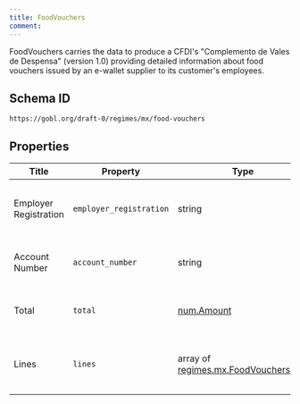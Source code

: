 ```yaml
---
title: FoodVouchers
comment: 
---
```


FoodVouchers carries the data to produce a CFDI's "Complemento de Vales de Despensa" (version 1.0) providing detailed information about food vouchers issued by an e-wallet supplier to its customer's employees.

## Schema ID

`https://gobl.org/draft-0/regimes/mx/food-vouchers`

## Properties

| Title                 | Property                | Type                                                                           | Req. | Description                                                                     |
|-----------------------|-------------------------|--------------------------------------------------------------------------------|------|---------------------------------------------------------------------------------|
| Employer Registration | `employer_registration` | string                                                                         |      | Customer's employer registration number (maps to `registroPatronal`).           |
| Account Number        | `account_number`        | string                                                                         | true | Customer's account number (maps to `numeroDeCuenta`).                           |
| Total                 | `total`                 | [num.Amount](/draft-0/num/amount)                                              |      | Sum of all line amounts (calculated, maps to `total`).                          |
| Lines                 | `lines`                 | array of [regimes.mx.FoodVouchersLine](/draft-0/regimes/mx/food_vouchers_line) | true | List of food vouchers issued to the customer's employees (maps to `Conceptos`). |

